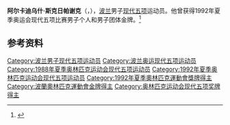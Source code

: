 {{NoteTA|G1=Sports}}
'''阿尔卡迪乌什·斯克日帕谢克'''（{{lang-pl|Arkadiusz Skrzypaszek}}，{{bd|1968年|4月20日|}}），[[波兰|波兰]]男子[[现代五项|现代五项]]运动员。他曾获得1992年夏季奥运会现代五项比赛男子个人和男子团体金牌。<ref>{{Cite web|title=Arkadiusz SKRZYPASZEK|url=https://www.olympic.org/arkadiusz-skrzypaszek|accessdate=2021-03-16|date=2021-03-12|work=International Olympic Committee|language=en}}</ref>

== 参考资料 ==
{{reflist}}

{{奥林匹克运动会现代五项比赛男子个人冠军}}
{{奥林匹克运动会现代五项比赛男子团体冠军}}

{{Authority control}}
{{DEFAULTSORT:Skrzypaszek, Arkadiusz}}
[[Category:波兰男子现代五项运动员|Category:波兰男子现代五项运动员]]
[[Category:波兰奥运现代五项运动员|Category:波兰奥运现代五项运动员]]
[[Category:1988年夏季奥林匹克运动会现代五项运动员|Category:1988年夏季奥林匹克运动会现代五项运动员]]
[[Category:1992年夏季奥林匹克运动会现代五项运动员|Category:1992年夏季奥林匹克运动会现代五项运动员]]
[[Category:1992年夏季奧林匹克運動會獎牌得主|Category:1992年夏季奧林匹克運動會獎牌得主]]
[[Category:波蘭奧林匹克運動會金牌得主|Category:波蘭奧林匹克運動會金牌得主]]
[[Category:奥林匹克运动会现代五项奖牌得主|Category:奥林匹克运动会现代五项奖牌得主]]